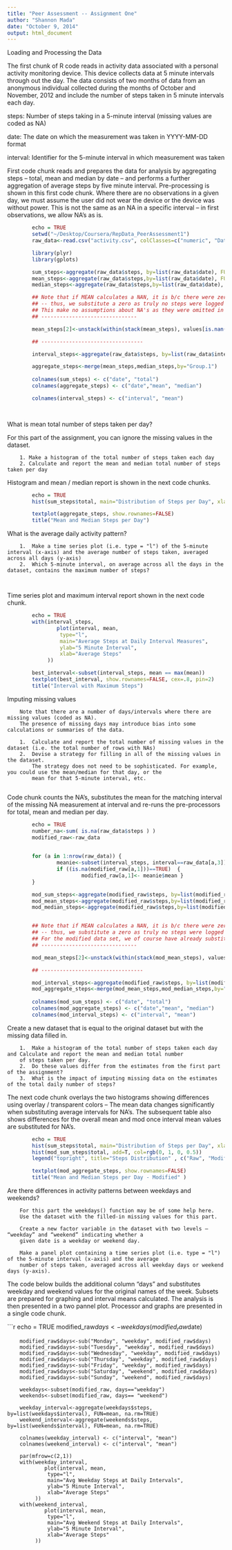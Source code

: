 ```yaml
---
title: "Peer Assessment -- Assignment One"
author: "Shannon Mada"
date: "October 9, 2014"
output: html_document
---
```


Loading and Processing the Data


The first chunk of R code reads in activity data associated with a personal activity monitoring device. This device collects data at 5 minute intervals through out the day. The data consists of two months of data from an anonymous individual collected during the months of October and November, 2012 and include the number of steps taken in 5 minute intervals each day. 

steps: Number of steps taking in a 5-minute interval (missing values are coded as NA)

date: The date on which the measurement was taken in YYYY-MM-DD format

interval: Identifier for the 5-minute interval in which measurement was taken


First code chunk reads and prepares the data for analysis by aggregating steps -- total, mean and median by date -- and performs a further aggregation of average steps by five minute interval.  Pre-processing is shown in this first code chunk.   Where there are no observations in a given day, we  must assume the user did not wear the device or the device was without power.  This is not the same as an NA in a specific interval -- in first observations, we allow NA's as is.

```r
        echo = TRUE
        setwd("~/Desktop/Coursera/RepData_PeerAssessment1")
        raw_data<-read.csv("activity.csv", colClasses=c("numeric", "Date", "numeric"))

        library(plyr)
        library(gplots)

        sum_steps<-aggregate(raw_data$steps, by=list(raw_data$date), FUN=sum, na.rm=TRUE)
        mean_steps<-aggregate(raw_data$steps,by=list(raw_data$date), FUN=mean, na.rm=TRUE)
        median_steps<-aggregate(raw_data$steps,by=list(raw_data$date), FUN=median, na.rm=TRUE)

        ## Note that if MEAN calculates a NAN, it is b/c there were zero observations for the day
        ## -- thus, we substitute a zero as truly no steps were logged
        ## This make no assumptions about NA's as they were omitted in the calculations above versus alternative assumptions
        ## -------------------------------

        mean_steps[2]<-unstack(within(stack(mean_steps), values[is.nan(values)] <- 0))

        ## ---------------------------------

        interval_steps<-aggregate(raw_data$steps, by=list(raw_data$interval), FUN=mean, na.rm=TRUE)

        aggregate_steps<-merge(mean_steps,median_steps,by="Group.1")
                               
        colnames(sum_steps) <- c("date", "total")                      
        colnames(aggregate_steps) <- c("date","mean", "median")

        colnames(interval_steps) <- c("interval", "mean")

  
```


What is mean total number of steps taken per day?

For this part of the assignment, you can ignore the missing values in the dataset.

        1. Make a histogram of the total number of steps taken each day
        2. Calculate and report the mean and median total number of steps taken per day

Histogram and mean / median report is shown in the next code chunks.

```r

        echo = TRUE
        hist(sum_steps$total, main="Distribution of Steps per Day", xlab="Steps", col="red")

```

```r

        textplot(aggregate_steps, show.rownames=FALSE)
        title("Mean and Median Steps per Day")
```


What is the average daily activity pattern?

        1.  Make a time series plot (i.e. type = "l") of the 5-minute interval (x-axis) and the average number of steps taken, averaged across all days (y-axis)
        2.  Which 5-minute interval, on average across all the days in the dataset, contains the maximum number of steps?
        
        
Time series plot and maximum interval report shown in the next code chunk.        

```r

        echo = TRUE
        with(interval_steps,
                plot(interval, mean, 
                 type="l", 
                 main="Average Steps at Daily Interval Measures",
                 ylab="5 Minute Interval",
                 xlab="Average Steps"
             ))

        best_interval<-subset(interval_steps, mean == max(mean))
        textplot(best_interval, show.rownames=FALSE, cex=.8, pin=2)
        title("Interval with Maximum Steps")

```


Imputing missing values

        Note that there are a number of days/intervals where there are missing values (coded as NA). 
        The presence of missing days may introduce bias into some calculations or summaries of the data.

        1.  Calculate and report the total number of missing values in the dataset (i.e. the total number of rows with NAs)
        2.  Devise a strategy for filling in all of the missing values in the dataset. 
            The strategy does not need to be sophisticated. For example, you could use the mean/median for that day, or the 
            mean for that 5-minute interval, etc.
            
Code chunk counts the NA's, substitutes the mean for the matching interval of the missing NA measurement at interval and re-runs the pre-processors for total, mean and median per day.

```r

        echo = TRUE
        number_na<-sum( is.na(raw_data$steps ) ) 
        modified_raw<-raw_data                                           ## new data frame for storing the modified data
      

        for (a in 1:nrow(raw_data)) {
                meanie<-subset(interval_steps, interval==raw_data[a,3])  ## load pre-calculated mean steps for matching interval
                if ((is.na(modified_raw[a,1]))==TRUE)  {                 ## replace the NA with the mean selected above 
                        modified_raw[a,1]<- meanie$mean }
        }

        mod_sum_steps<-aggregate(modified_raw$steps, by=list(modified_raw$date), FUN=sum, na.rm=TRUE)
        mod_mean_steps<-aggregate(modified_raw$steps,by=list(modified_raw$date), FUN=mean, na.rm=TRUE)
        mod_median_steps<-aggregate(modified_raw$steps,by=list(modified_raw$date), FUN=median, na.rm=TRUE)


        ## Note that if MEAN calculates a NAN, it is b/c there were zero observations for the day 
        ## -- thus, we substitute a zero as truly no steps were logged
        ## For the modified data set, we of course have already substituted MEAN for NA's.
        ## -------------------------------

        mod_mean_steps[2]<-unstack(within(stack(mod_mean_steps), values[is.nan(values)] <- 0))

        ## ---------------------------------

        mod_interval_steps<-aggregate(modified_raw$steps, by=list(modified_raw$interval), FUN=mean, na.rm=TRUE)
        mod_aggregate_steps<-merge(mod_mean_steps,mod_median_steps,by="Group.1")
                               
        colnames(mod_sum_steps) <- c("date", "total")                      
        colnames(mod_aggregate_steps) <- c("date","mean", "median")
        colnames(mod_interval_steps) <- c("interval", "mean")


```


Create a new dataset that is equal to the original dataset but with the missing data filled in.

        1.  Make a histogram of the total number of steps taken each day and Calculate and report the mean and median total number 
        of steps taken per day. 
        2.  Do these values differ from the estimates from the first part of the assignment? 
        3.  What is the impact of imputing missing data on the estimates of the total daily number of steps?

The next code chunk overlays the two histograms showing differences using overlay / transparent colors -- 
The mean data changes significantly when substituting average intervals for NA's.
The subsequent table also shows differences for the overall mean and mod once interval mean values are substituted for NA's.  


```r

        echo = TRUE
        hist(sum_steps$total, main="Distribution of Steps per Day", xlab="Steps", col="red")
        hist(mod_sum_steps$total, add=T, col=rgb(0, 1, 0, 0.5))
        legend("topright", title="Steps Distribution" , c("Raw", "Modified"), fill=c("red", "green"))
```

```r

        textplot(mod_aggregate_steps, show.rownames=FALSE)
        title("Mean and Median Steps per Day - Modified" )
```


Are there differences in activity patterns between weekdays and weekends?

        For this part the weekdays() function may be of some help here. 
        Use the dataset with the filled-in missing values for this part.

        Create a new factor variable in the dataset with two levels – “weekday” and “weekend” indicating whether a 
        given date is a weekday or weekend day.

        Make a panel plot containing a time series plot (i.e. type = "l") of the 5-minute interval (x-axis) and the average 
        number of steps taken, averaged across all weekday days or weekend days (y-axis). 

The code below builds the additional column "days" and substitutes weekday and weekend values for the original names of the week.  Subsets are prepared for graphing and interval means calculated.  The analysis is then presented in a two pannel plot.  Processor and graphs are presented in a single code chunk.


```r

        echo = TRUE
        modified_raw$days<-weekdays(modified_raw$date)  

        modified_raw$days<-sub("Monday", "weekday", modified_raw$days)
        modified_raw$days<-sub("Tuesday", "weekday", modified_raw$days)
        modified_raw$days<-sub("Wednesday", "weekday", modified_raw$days)
        modified_raw$days<-sub("Thursday", "weekday", modified_raw$days)
        modified_raw$days<-sub("Friday", "weekday", modified_raw$days)
        modified_raw$days<-sub("Saturday", "weekend", modified_raw$days)
        modified_raw$days<-sub("Sunday", "weekend", modified_raw$days)

        weekdays<-subset(modified_raw, days=="weekday")
        weekends<-subset(modified_raw, days== "weekend")

        weekday_interval<-aggregate(weekdays$steps, by=list(weekdays$interval), FUN=mean, na.rm=TRUE)
        weekend_interval<-aggregate(weekends$steps, by=list(weekends$interval), FUN=mean, na.rm=TRUE)

        colnames(weekday_interval) <- c("interval", "mean")
        colnames(weekend_interval) <- c("interval", "mean")

        par(mfrow=c(2,1))
        with(weekday_interval,
                plot(interval, mean, 
                 type="l", 
                 main="Avg Weekday Steps at Daily Intervals",
                 ylab="5 Minute Interval",
                 xlab="Average Steps"
             ))
        with(weekend_interval,
                plot(interval, mean, 
                 type="l", 
                 main="Avg Weekend Steps at Daily Intervals",
                 ylab="5 Minute Interval",
                 xlab="Average Steps"
             ))